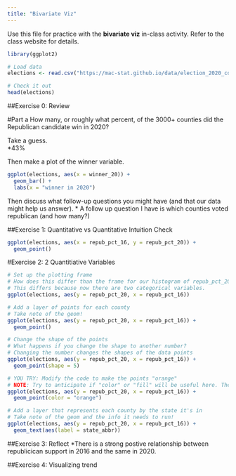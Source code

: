 ```yaml
---
title: "Bivariate Viz"
---
```


Use this file for practice with the **bivariate viz** in-class activity.  Refer to the class website for details.

```r
library(ggplot2)
```


```r
# Load data
elections <- read.csv("https://mac-stat.github.io/data/election_2020_county.csv")

# Check it out
head(elections)
```
##Exercise 0: Review

#Part a
How many, or roughly what percent, of the 3000+ counties did the Republican candidate win in 2020?

Take a guess.  
  *43%
  
Then make a plot of the winner variable.
```r
ggplot(elections, aes(x = winner_20)) +
  geom_bar() +
  labs(x = "winner in 2020")
```

Then discuss what follow-up questions you might have (and that our data might help us answer).
 * A follow up question I have is which counties voted republican (and how many?)
 
##Exercise 1: Quantitative vs Quantitative Intuition Check
```r
ggplot(elections, aes(x = repub_pct_16, y = repub_pct_20)) +
  geom_point() 

```


#Exercise 2: 2 Quantitiative Variables
```r
# Set up the plotting frame
# How does this differ than the frame for our histogram of repub_pct_20 alone?
# This differs because now there are two categorical variables.
ggplot(elections, aes(y = repub_pct_20, x = repub_pct_16))
```

```r
# Add a layer of points for each county
# Take note of the geom!
ggplot(elections, aes(y = repub_pct_20, x = repub_pct_16)) +
  geom_point()


```
```r
# Change the shape of the points
# What happens if you change the shape to another number? 
# Changing the number changes the shapes of the data points
ggplot(elections, aes(y = repub_pct_20, x = repub_pct_16)) +
  geom_point(shape = 5)
```
```r
# YOU TRY: Modify the code to make the points "orange"
# NOTE: Try to anticipate if "color" or "fill" will be useful here. Then try both.
ggplot(elections, aes(y = repub_pct_20, x = repub_pct_16)) +
  geom_point(color = "orange")
```
 

```r
# Add a layer that represents each county by the state it's in
# Take note of the geom and the info it needs to run!
ggplot(elections, aes(y = repub_pct_20, x = repub_pct_16)) +
  geom_text(aes(label = state_abbr))
```

##Exercise 3: Reflect
  *There is a strong postive relationship between republicican support in 2016 and the same in 2020. 
  
##Exercise 4: Visualizing trend 
